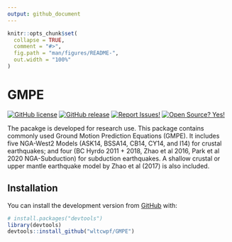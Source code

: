 ```yaml
---
output: github_document
---
```


<!-- README.md is generated from README.Rmd. Please edit that file -->

```r
knitr::opts_chunk$set(
  collapse = TRUE,
  comment = "#>",
  fig.path = "man/figures/README-",
  out.width = "100%"
)
```
# GMPE

<!-- badges: start -->
[![GitHub license](https://img.shields.io/badge/License-MIT-green.svg)](https://github.com/wltcwpf/GMPE/blob/master/LICENSE.md)
[![GitHub release](https://img.shields.io/badge/Release-v1.0.0-blue.svg)](https://github.com/wltcwpf/GMPE/releases)
[![Report Issues!](https://img.shields.io/badge/Report%20Issues-Here-1abc9c.svg)](https://github.com/wltcwpf/GMPE/issues)
[![Open Source? Yes!](https://img.shields.io/badge/Open%20Source-Yes-green.svg)](https://github.com/wltcwpf/GMPE)
<!-- badges: end -->

The pacakge is developed for research use. This package contains commonly used Ground Motion Prediction Equations (GMPE). It includes five NGA-West2 Models (ASK14, BSSA14, CB14, CY14, and I14) for crustal earthquakes; and four (BC Hyrdo 2011 + 2018, Zhao et al 2016, Park et al 2020 NGA-Subduction) for subduction earthquakes. A shallow crustal or upper mantle earthquake model by Zhao et al (2017) is also included. 

## Installation

You can install the development version from [GitHub](https://github.com/) with:

``` r
# install.packages("devtools")
library(devtools)
devtools::install_github("wltcwpf/GMPE")
```
